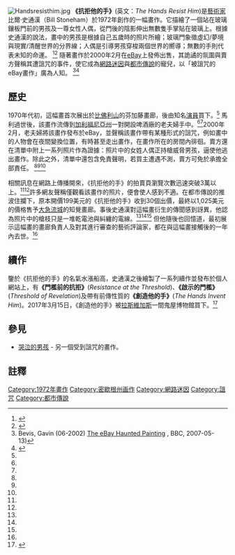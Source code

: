 [[File:Handsresisthim.jpg|thumb]]
'''《抗拒他的手》'''(英文：''The Hands Resist Him'')是[[藝術家|藝術家]]比爾·史通漢（Bill Stoneham）於1972年創作的一幅畫作。它描繪了一個站在玻璃鑲板門前的男孩及一尊女性人偶，從門後的陰影伸出無數隻手掌貼在玻璃上。根據史通漢的說法，畫中的男孩是根據自己五歲時的照片所繪；玻璃門象徵虛幻/夢境與現實/清醒世界的分界線；人偶是引導男孩穿梭兩個世界的嚮導；無數的手則代表未知的命運。
<ref name=stoneham1>{{cite web |last=Stoneham |first=Bill |url=http://www.stonehamstudios.com/haunted |title=The Hands Resist Him |website=Stoneham Studios |access-date=2017-08-31 |archive-date=2021-01-18 |archive-url=https://web.archive.org/web/20210118180838/https://www.stonehamstudios.com/haunted |dead-url=no }}</ref><ref name=kershner1>{{cite news |last=Kershner |first=Jim |date=2002-10-31 |title=Painting goes bump in the night: Spokane artist's work has become so hyped on Internet it's scary |url=http://www.spokesmanreview.com/news-story.asp?date=103102&ID=s1244540 |work=The Spokesman-Review |location=Spokane, WA |archive-url=https://web.archive.org/web/20050120212242/http://www.spokesmanreview.com/news-story.asp?date=103102&ID=s1244540 |archive-date=2005-01-20 |access-date=2017-08-31}}</ref> 
隨著畫作於2000年2月在[[eBay|eBay]]上發佈出售，其詭譎的氛圍與賣方聲稱其遭詛咒的事件，使它成為[[網路迷因|網路迷因]]與[[都市傳說|都市傳說]]的寵兒，以「被詛咒的eBay畫作」廣為人知。
<ref name=bevis1>Bevis, Gavin (06-2002) [https://www.bbc.co.uk/derby/unexplained/2002/haunted_painting/ebay_haunted_painting_01.shtml The eBay Haunted Painting] {{Wayback|url=https://www.bbc.co.uk/derby/unexplained/2002/haunted_painting/ebay_haunted_painting_01.shtml |date=20210125220825 }}, BBC, 2007-05-13)</ref><ref name=gilbert1>{{cite web|last=Gilbert|first=Rowena|url=http://www.castleofspirits.com/hauntedpainting.html|title=Hands Resist Him|website=www.castleofspirits.com|date=October 2006|archiveurl=https://web.archive.org/web/20060319160515/http://www.castleofspirits.com/hauntedpainting.html|archivedate=2006-03-19}}</ref>

==歷史==
1970年代初，這幅畫首次展出於[[比佛利山|比佛利山]]的芬加藤畫廊，後由知名[[演員|演員]]{{le|約翰·馬利 (演員)|John Marley|約翰·馬利}}買下。<ref name=stoneham1/> 馬利過世後，該畫作流傳到[[加利福尼亞州|加利福尼亞州]]一對開設啤酒廠的老夫婦手中。<ref name=bevis1/><ref name=gilbert1/>2000年2月，老夫婦將該畫作發布於eBay，並聲稱該畫作帶有某種形式的詛咒，例如畫中的人物會在夜間變換位置，有時甚至走出畫作，在畫作所在的房間內徘徊。賣方還在清單中附上一系列照片作為證據：照片中的女姓人偶正持槍威脅男孩，逼使他逃出畫作。除此之外，清單中還包含免責聲明，若買主遭遇不測，賣方可免於承擔全部責任。
<ref name=kershner1/><ref name=bevis1/><ref name=gilbert1/>

相關訊息在網路上傳播開來，《抗拒他的手》的拍賣頁瀏覽次數迅速突破3萬以上。<ref name=bevis1/><ref name=gilbert1/>許多網友聲稱僅觀看該畫作的照片，便會使人感到不適。在都市傳說的推波住攔下，原本開價199美元的《抗拒他的手》收到30個出價，最終以1,025美元的價格售予[[大急流城_(密西根州)|大急流城]]的知覺畫廊。事後史通漢對這幅畫衍生的傳聞感到訝異，他認為照片中的槍枝只是一堆乾電池與糾纏的電線。<ref name=kershner1/><ref name=bevis1/><ref name=gilbert1/> 但他隨後也回憶道，最初展示這幅畫的畫廊負責人及對其進行審查的藝術評論家，都在與這幅畫接觸後的一年內去世。<ref name=stoneham1/>

==續作==
鑒於《抗拒他的手》的名氣水漲船高，史通漢之後繪製了一系列續作並發布於個人網站上，有'''《門檻前的抗拒》'''(''Resistance at the Threshold'')、'''《啟示的門檻》'''(''Threshold of Revelation'')及帶有前傳性質的'''《創造他的手》'''(''The Hands Invent Him'')。2017年3月15日，《創造他的手》被[[拉斯維加斯|拉斯維加斯]]一間鬼屋博物館買下。<ref>{{cite web|url=http://www.stonehamstudios.com/#!haunted/c17s7|title=Stoneham Studios|website=Stoneham Studios|access-date=2020-09-25|archive-date=2021-01-25|archive-url=https://web.archive.org/web/20210125013527/https://www.stonehamstudios.com/#!haunted/c17s7|dead-url=no}}</ref>

== 參見 ==
*[[哭泣的男孩|哭泣的男孩]] - 另一個受到詛咒的畫作。

==註釋==
{{Reflist}}

[[Category:1972年畫作|Category:1972年畫作]]
[[Category:密歇根州画作|Category:密歇根州画作]]
[[Category:網路迷因|Category:網路迷因]]
[[Category:詛咒|Category:詛咒]]
[[Category:都市傳說|Category:都市傳說]]